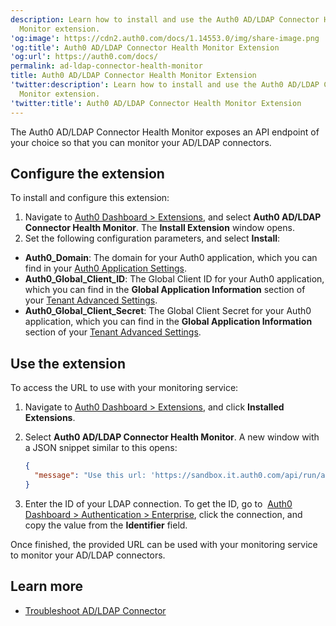 ```yaml
---
description: Learn how to install and use the Auth0 AD/LDAP Connector Health
  Monitor extension.
'og:image': https://cdn2.auth0.com/docs/1.14553.0/img/share-image.png
'og:title': Auth0 AD/LDAP Connector Health Monitor Extension
'og:url': https://auth0.com/docs/
permalink: ad-ldap-connector-health-monitor
title: Auth0 AD/LDAP Connector Health Monitor Extension
'twitter:description': Learn how to install and use the Auth0 AD/LDAP Connector Health
  Monitor extension.
'twitter:title': Auth0 AD/LDAP Connector Health Monitor Extension
---
```

The Auth0 AD/LDAP Connector Health Monitor exposes an API endpoint of your choice so that you can monitor your AD/LDAP connectors.

## Configure the extension

To install and configure this extension:

1. Navigate to [Auth0 Dashboard > Extensions](https://manage.auth0.com/#/extensions), and select **Auth0 AD/LDAP Connector Health Monitor**. The **Install Extension** window opens.
2. Set the following configuration parameters, and select **Install**:

* **Auth0_Domain**: The domain for your Auth0 application, which you can find in your [Auth0 Application Settings](https://manage.auth0.com/#/applications/{yourClientId}/settings).
* **Auth0_Global_Client_ID**: The Global <Tooltip tip="Client ID: Identification value given to your registered resource from Auth0." cta="View Glossary" href="/glossary?term=Client+ID">Client ID</Tooltip> for your Auth0 application, which you can find in the **Global Application Information** section of your [Tenant Advanced Settings](https://manage.auth0.com/#/tenant/advanced).
* **Auth0_Global_Client_Secret**: The Global <Tooltip tip="Client Secret: Secret used by a client (application) to authenticate with the Authorization Server; it should be known to only the client and the Authorization Server and must be sufficiently random to not be guessable." cta="View Glossary" href="/glossary?term=Client+Secret">Client Secret</Tooltip> for your Auth0 application, which you can find in the **Global Application Information** section of your [Tenant Advanced Settings](https://manage.auth0.com/#/tenant/advanced).

## Use the extension

To access the URL to use with your monitoring service:

1. Navigate to [Auth0 Dashboard > Extensions](https://manage.auth0.com/#/extensions), and click **Installed Extensions**.
2. Select **Auth0 AD/LDAP Connector Health Monitor**. A new window with a JSON snippet similar to this opens:

   ```json lines
   {
     "message": "Use this url: 'https://sandbox.it.auth0.com/api/run/auth0user/auth0-ldap-conector-health-monitor?connection={MY-LDAP-CONNECTOR}' for monitoring your AD/LDAP connector."
   }
   ```


   

   
3. Enter the ID of your LDAP connection. To get the ID, go to  [Auth0 Dashboard > Authentication > Enterprise](https://manage.auth0.com/#/connections/enterprise), click the connection, and copy the value from the **Identifier** field.

Once finished, the provided URL can be used with your monitoring service to monitor your AD/LDAP connectors.

## Learn more

* [Troubleshoot AD/LDAP Connector](/troubleshoot/integration-extensibility-issues/troubleshoot-ad-ldap-connector)